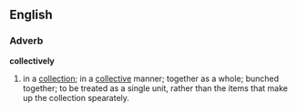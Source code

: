 ==English==

===Adverb===
'''collectively'''
# in a [[collection]]; in a [[collective]] manner; together as a whole; bunched together; to be treated as a single unit, rather than the items that make up the collection spearately.